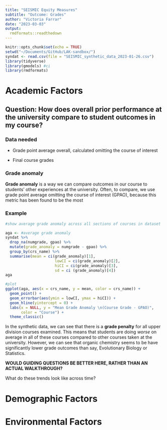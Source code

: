 ```yaml
---
title: "SEISMIC Equity Measures"
subtitle: "Outcome: Grades"
author: "Victoria Farrar"
date: "2023-03-03"
output:
  rmdformats::readthedown
---
```


```r
knitr::opts_chunk$set(echo = TRUE)
setwd("~/Documents/GitHub/LAK-sandbox/")
syndat <- read.csv(file = "SEISMIC_synthetic_data_2023-01-26.csv")
library(tidyverse)
library(gmodels) #ci
library(rmdformats)
```

# Academic Factors

## Question: How does overall prior performance at the university compare to student outcomes in my course? 

### Data needed

* Grade point average overall, calculated omitting the course of interest

* Final course grades 

### Grade anomaly

**Grade anomaly** is a way we can compare outcomes in our course to students' other experiences at the university. Often, to compare, we use grade point average omitting the course of interest (GPAO), because this metric has been found to be the most 

### Example 
```r
#show average grade anomaly across all sections of courses in dataset

aga <- #average grade anomaly
syndat %>% 
  drop_na(numgrade, gpao) %>%
  mutate(grade_anomaly = numgrade - gpao) %>%
  group_by(crs_name) %>%
  summarise(mean = ci(grade_anomaly)[1], 
                      lowCI = ci(grade_anomaly)[2],
                      hiCI = ci(grade_anomaly)[3], 
                      sd = ci (grade_anomaly)[4])
aga

#plot
ggplot(aga, aes(x = crs_name, y = mean, color = crs_name)) + 
  geom_point() + 
  geom_errorbar(aes(ymin = lowCI, ymax = hiCI)) + 
  geom_hline(yintercept = 0) + 
  labs(x = NULL, y = "Mean Grade Anomaly \n(Course Grade - GPAO)",
       color = "Course") + 
  theme_classic()


```
In the synthetic data, we can see that there is a **grade penalty** for all upper division courses examined. This means that students are doing *worse* on average in all of these courses compared to  other courses taken at the university. However, we can see that organic chemistry seems to be have significantly lower grade outcomes than say, Evolutionary Biology or Statistics. 

**WOULD GUIDING QUESTIONS BE BETTER HERE, RATHER THAN AN ACTUAL WALKTHROUGH?**

What do these trends look like across time?


# Demographic Factors

# Environmental Factors
